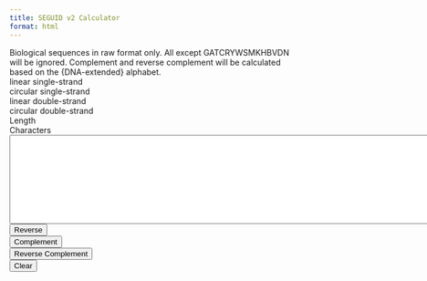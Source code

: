 ```yaml
---
title: SEGUID v2 Calculator
format: html
---
```

```{=html}
<!doctype html>
<html lang="en">

<head>
    <meta charset="utf-8">
    <meta http-equiv="X-UA-Compatible" content="IE=edge">
    <meta name="viewport" content="width=device-width, initial-scale=1">
    <link href="https://cdn.jsdelivr.net/npm/bootstrap@5.1.3/dist/css/bootstrap.min.css" rel="stylesheet" integrity="sha384-1BmE4kWBq78iYhFldvKuhfTAU6auU8tT94WrHftjDbrCEXSU1oBoqyl2QvZ6jIW3" crossorigin="anonymous">
    <script src="https://rawcdn.githack.com/seguid/seguid-javascript/0.2.0/seguid.js"></script>
    <title>SEGUID v2 Calculator</title>
</head>

<body>
    <div>
        <div class="row">
            <div class="col">
                Biological sequences in raw format only. All except GATCRYWSMKHBVDN will be
                ignored. Complement and reverse complement will be calculated based on the {DNA-extended} alphabet.
            </div>
        </div>

        <div class="row fs-6 font-monospace">
            <div class="col-md-5">
                linear single-strand
            </div>
            <div class="col-md-6" id="lsseguid" style="white-space: nowrap">

            </div>
        </div>
        <div class="row fs-6 font-monospace">
            <div class="col-md-5">
                circular single-strand
            </div>
            <div class="col-md-6" id="csseguid" style="white-space: nowrap">
            </div>
        </div>
        <div class="row fs-6 font-monospace">
            <div class="col-md-5">
                linear double-strand
            </div>
            <div class="col-md-6" id="ldseguid" style="white-space: nowrap">
            </div>
        </div>
        <div class="row fs-6 font-monospace">
            <div class="col-md-5">
                circular double-strand
            </div>
            <div class="col-md-6" id="cdseguid" style="white-space: nowrap">
            </div>
        </div>
        <div class="row fs-6 font-monospace">
            <div class="col-md-5">
                Length
            </div>
            <div class="col-md-6" id="length">
            </div>
        </div>
        <div class="row fs-6 font-monospace">
            <div class="col-md-5">
                Characters
            </div>
            <div class="col-md-6" id="chars">
            </div>
        </div>
        <div class="row">
            <textarea class="form-control mb-3" id="sequence" rows="10" cols="120"></textarea>
            <div class="d-flex justify-content-start">
                <div class="col-auto">
                    <button class="btn btn-success me-2" id="reverse">Reverse</button>
                </div>
                <div class="col-auto">
                    <button class="btn btn-success me-2" id="complement">Complement</button>
                </div>
                <div class="col-auto">
                    <button class="btn btn-success me-2" id="reverse_complement">Reverse Complement</button>
                </div>
                <div class="col-auto">
                    <button class="btn btn-danger" id="clear">Clear</button>
                </div>
            </div>
        </div>
    </div>

    <script src="seguid-calculator.js"></script>

  </body>
</html>
```
